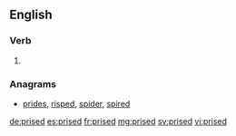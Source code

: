 ==English==

===Verb===
{{head|en|verb form}}

# {{en-past of|prise}}

===Anagrams===
* [[prides#English|prides]], [[risped#English|risped]], [[spider#English|spider]], [[spired#English|spired]]

[[de:prised]]
[[es:prised]]
[[fr:prised]]
[[mg:prised]]
[[sv:prised]]
[[vi:prised]]